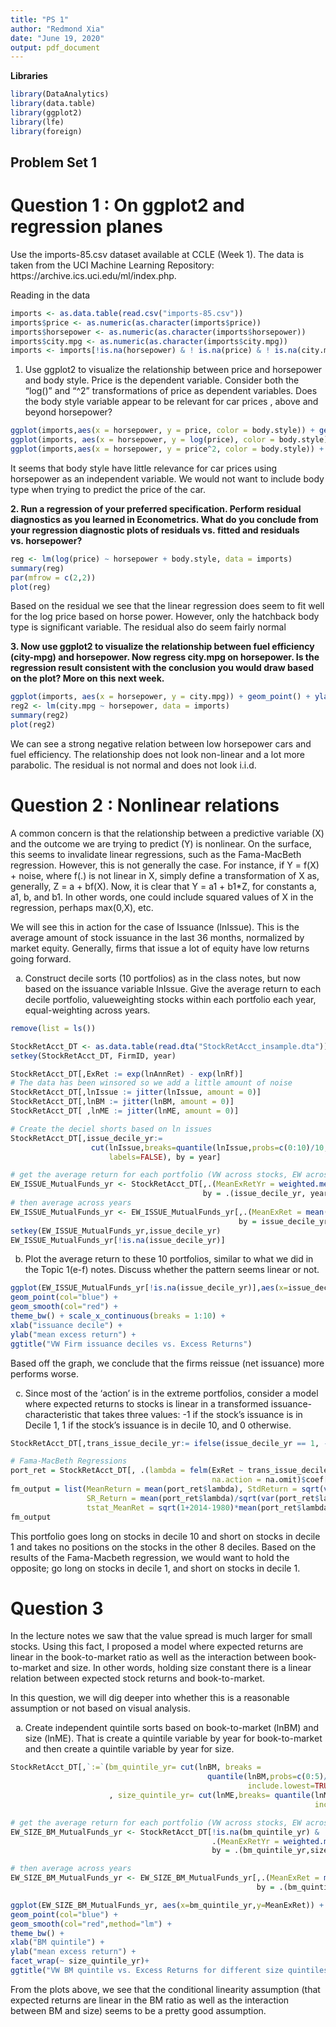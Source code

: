---
title: "PS 1"
author: "Redmond Xia"
date: "June 19, 2020"
output: pdf_document
---

**Libraries**
```{r}
library(DataAnalytics)
library(data.table)
library(ggplot2)
library(lfe)
library(foreign)
```


## Problem Set 1

# Question 1 : On ggplot2 and regression planes

Use the imports-85.csv dataset available at CCLE (Week 1). The data is taken from the UCI Machine Learning Repository: https://archive.ics.uci.edu/ml/index.php.

Reading in the data
```{r}
imports <- as.data.table(read.csv("imports-85.csv"))
imports$price <- as.numeric(as.character(imports$price))
imports$horsepower <- as.numeric(as.character(imports$horsepower))
imports$city.mpg <- as.numeric(as.character(imports$city.mpg))
imports <- imports[!is.na(horsepower) & ! is.na(price) & ! is.na(city.mpg)]
```


1. Use ggplot2 to visualize the relationship between price and horsepower and body style. Price is the dependent variable. Consider both the "log()" and "^2" transformations of price as dependent variables. Does the body style variable appear to be relevant for car prices , above and beyond horsepower?

```{r}
ggplot(imports,aes(x = horsepower, y = price, color = body.style)) + geom_point(size = 2) + theme_bw()
ggplot(imports, aes(x = horsepower, y = log(price), color = body.style)) + geom_point() + ylab("Log Price") + theme_bw()
ggplot(imports,aes(x = horsepower, y = price^2, color = body.style)) + geom_point() + ylab("Price^2") + theme_bw()
```

It seems that body style have little relevance for car prices using horsepower as an independent variable. We would not want to include body type when trying to predict the price of the car.

**2. Run a regression of your preferred specification. Perform residual diagnostics as you learned in Econometrics. What do you conclude from your regression diagnostic plots of residuals vs. fitted and residuals vs. horsepower? **

```{r}
reg <- lm(log(price) ~ horsepower + body.style, data = imports)
summary(reg)
par(mfrow = c(2,2))
plot(reg)
```

Based on the residual we see that the linear regression does seem to fit well for the log price based on horse power. However, only the hatchback body type is significant variable.  The residual also do seem fairly normal

**3. Now use ggplot2 to visualize the relationship between fuel efficiency (city-mpg) and horsepower. Now regress city.mpg on horsepower. Is the regression result consistent with the conclusion you would draw based on the plot? More on this next week.**

```{r}
ggplot(imports, aes(x = horsepower, y = city.mpg)) + geom_point() + ylab("Fuel Efficiency") + geom_smooth()
reg2 <- lm(city.mpg ~ horsepower, data = imports)
summary(reg2)
plot(reg2)
```
We can see a strong negative relation between low horsepower cars and fuel efficiency. The relationship does not look non-linear and a lot more parabolic. The residual is not normal and does not look i.i.d.

# Question 2 : Nonlinear relations

A common concern is that the relationship between a predictive variable (X) and the outcome we are trying to predict (Y) is nonlinear. On the surface, this seems to invalidate linear regressions, such as the Fama-MacBeth regression. However, this is not generally the case. For instance, if Y = f(X) + noise, where f(.) is not linear in X, simply define a transformation of X as, generally, Z = a + bf(X). Now, it is clear that Y = a1 + b1*Z, for constants a, a1, b, and b1. In other words, one could include squared values of X in the regression, perhaps max(0,X), etc.

We will see this in action for the case of Issuance (lnIssue). This is the average amount of stock issuance in the last 36 months, normalized by market equity. Generally, firms that issue a lot of equity have low returns going forward.

a. Construct decile sorts (10 portfolios) as in the class notes, but now based on the issuance variable lnIssue. Give the average return to each decile portfolio, valueweighting stocks within each portfolio each year, equal-weighting across years.

```{r}
remove(list = ls())

StockRetAcct_DT <- as.data.table(read.dta("StockRetAcct_insample.dta"))
setkey(StockRetAcct_DT, FirmID, year)

StockRetAcct_DT[,ExRet := exp(lnAnnRet) - exp(lnRf)]
# The data has been winsored so we add a little amount of noise
StockRetAcct_DT[,lnIssue := jitter(lnIssue, amount = 0)]
StockRetAcct_DT[,lnBM := jitter(lnBM, amount = 0)]
StockRetAcct_DT[ ,lnME := jitter(lnME, amount = 0)]

# Create the deciel shorts based on ln issues
StockRetAcct_DT[,issue_decile_yr:=
                  cut(lnIssue,breaks=quantile(lnIssue,probs=c(0:10)/10,na.rm=TRUE,include.lowest=TRUE), 
                      labels=FALSE), by = year]

# get the average return for each portfolio (VW across stocks, EW across years)
EW_ISSUE_MutualFunds_yr <- StockRetAcct_DT[,.(MeanExRetYr = weighted.mean(ExRet, MEwt)),
                                           by = .(issue_decile_yr, year)]
# then average across years
EW_ISSUE_MutualFunds_yr <- EW_ISSUE_MutualFunds_yr[,.(MeanExRet = mean(MeanExRetYr)), 
                                                   by = issue_decile_yr]
setkey(EW_ISSUE_MutualFunds_yr,issue_decile_yr)
EW_ISSUE_MutualFunds_yr[!is.na(issue_decile_yr)]
```

b. Plot the average return to these 10 portfolios, similar to what we did in the Topic 1(e-f) notes. Discuss whether the pattern seems linear or not.

```{r}
ggplot(EW_ISSUE_MutualFunds_yr[!is.na(issue_decile_yr)],aes(x=issue_decile_yr,y=MeanExRet)) +
geom_point(col="blue") +
geom_smooth(col="red") +
theme_bw() + scale_x_continuous(breaks = 1:10) +
xlab("issuance decile") +
ylab("mean excess return") +
ggtitle("VW Firm issuance deciles vs. Excess Returns")
```
Based off the graph, we conclude that the firms reissue (net issuance) more performs worse.

c. Since most of the 'action' is in the extreme portfolios, consider a model where expected returns to stocks is linear in a transformed issuance-characteristic that takes three values: -1 if the stock's issuance is in Decile 1, 1 if the stock's issuance is in decile 10, and 0 otherwise.

```{r}
StockRetAcct_DT[,trans_issue_decile_yr:= ifelse(issue_decile_yr == 1, -1, ifelse(issue_decile_yr == 10, 1, 0))]

# Fama-MacBeth Regressions
port_ret = StockRetAcct_DT[, .(lambda = felm(ExRet ~ trans_issue_decile_yr, 
                                             na.action = na.omit)$coef[2]), by = year]
fm_output = list(MeanReturn = mean(port_ret$lambda), StdReturn = sqrt(var(port_ret$lambda)), 
                 SR_Return = mean(port_ret$lambda)/sqrt(var(port_ret$lambda)),
                 tstat_MeanRet = sqrt(1+2014-1980)*mean(port_ret$lambda)/sqrt(var(port_ret$lambda)))
fm_output
```

This portfolio goes long on stocks in decile 10 and short on stocks in decile 1 and takes no positions on the stocks in the other 8 deciles. Based on the results of the Fama-Macbeth regression, we would want to hold the opposite; go long on stocks in decile 1, and short on stocks in decile 1.

# Question 3

In the lecture notes we saw that the value spread is much larger for small stocks. Using this fact, I proposed a model where expected returns are linear in the book-to-market ratio as well as the interaction between book-to-market and size. In other words, holding size constant there is a linear relation between expected stock returns and book-to-market.

In this question, we will dig deeper into whether this is a reasonable assumption or not based on visual analysis.

a. Create independent quintile sorts based on book-to-market (lnBM) and size (lnME). That is create a quintile variable by year for book-to-market and then create a quintile variable by year for size.

```{r}
StockRetAcct_DT[,`:=`(bm_quintile_yr= cut(lnBM, breaks = 
                                            quantile(lnBM,probs=c(0:5)/5, na.rm=TRUE,
                                                     include.lowest=TRUE),labels=FALSE)
                      , size_quintile_yr= cut(lnME,breaks= quantile(lnME,probs=c(0:5)/5,na.rm=TRUE, 
                                                                    include.lowest=TRUE),labels=FALSE)),by=year]
```

```{r}
# get the average return for each portfolio (VW across stocks, EW across years)
EW_SIZE_BM_MutualFunds_yr <- StockRetAcct_DT[!is.na(bm_quintile_yr) & !is.na(size_quintile_yr), 
                                             .(MeanExRetYr = weighted.mean(ExRet, MEwt)), 
                                             by = .(bm_quintile_yr,size_quintile_yr, year)]

# then average across years
EW_SIZE_BM_MutualFunds_yr <- EW_SIZE_BM_MutualFunds_yr[,.(MeanExRet = mean(MeanExRetYr)), 
                                                       by = .(bm_quintile_yr,size_quintile_yr)] 

ggplot(EW_SIZE_BM_MutualFunds_yr, aes(x=bm_quintile_yr,y=MeanExRet)) +
geom_point(col="blue") +
geom_smooth(col="red",method="lm") +
theme_bw() +
xlab("BM quintile") +
ylab("mean excess return") +
facet_wrap(~ size_quintile_yr)+
ggtitle("VW BM quintile vs. Excess Returns for different size quintiles")
```
From the plots above, we see that the conditional linearity assumption (that expected returns are linear in the BM ratio as well as the interaction between BM and size) seems to be a pretty good assumption.
